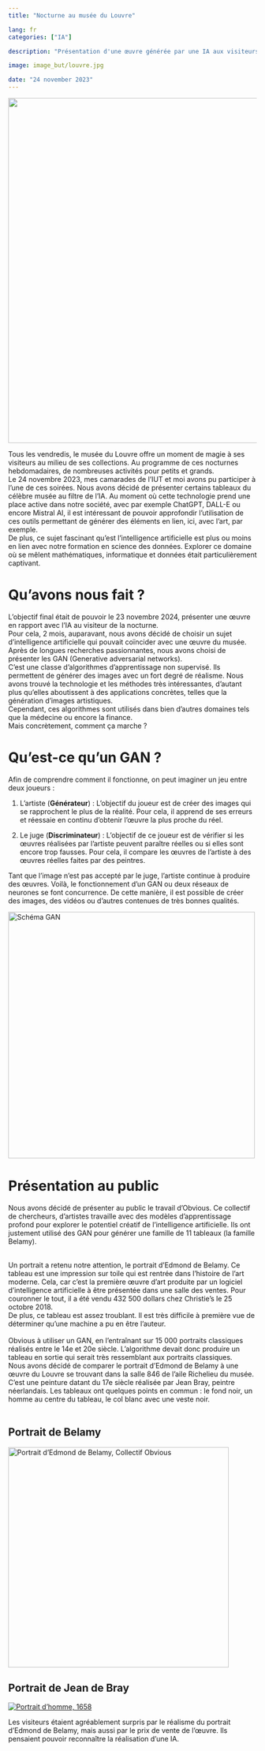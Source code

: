 ```yaml
---
title: "Nocturne au musée du Louvre"

lang: fr
categories: ["IA"]

description: "Présentation d'une œuvre générée par une IA aux visiteurs du Musée du Louvre."

image: image_but/louvre.jpg

date: "24 november 2023"
---
```


![](image_but/louvre.jpg){fig-align="center" width="700"}

Tous les vendredis, le musée du Louvre offre un moment de magie à ses visiteurs au milieu de ses collections. Au programme de ces nocturnes hebdomadaires, de nombreuses activités pour petits et grands.<br> Le 24 novembre 2023, mes camarades de l'IUT et moi avons pu participer à l’une de ces soirées. Nous avons décidé de présenter certains tableaux du célèbre musée au filtre de l'IA. Au moment où cette technologie prend une place active dans notre société, avec par exemple ChatGPT, DALL-E ou encore Mistral AI, il est intéressant de pouvoir approfondir l'utilisation de ces outils permettant de générer des éléments en lien, ici, avec l'art, par exemple.<br> De plus, ce sujet fascinant qu'est l'intelligence artificielle est plus ou moins en lien avec notre formation en science des données. Explorer ce domaine où se mêlent mathématiques, informatique et données était particulièrement captivant.

# Qu'avons nous fait ?

L'objectif final était de pouvoir le 23 novembre 2024, présenter une œuvre en rapport avec l'IA au visiteur de la nocturne.<br> Pour cela, 2 mois, auparavant, nous avons décidé de choisir un sujet d'intelligence artificielle qui pouvait coïncider avec une œuvre du musée.<br> Après de longues recherches passionnantes, nous avons choisi de présenter les GAN (Generative adversarial networks).<br> C'est une classe d'algorithmes d'apprentissage non supervisé. Ils permettent de générer des images avec un fort degré de réalisme. Nous avons trouvé la technologie et les méthodes très intéressantes, d'autant plus qu'elles aboutissent à des applications concrètes, telles que la génération d'images artistiques.<br> Cependant, ces algorithmes sont utilisés dans bien d'autres domaines tels que la médecine ou encore la finance.<br> Mais concrètement, comment ça marche ?

# Qu'est-ce qu'un GAN ?

Afin de comprendre comment il fonctionne, on peut imaginer un jeu entre deux joueurs :

1.  L'artiste (**Générateur**) : L'objectif du joueur est de créer des images qui se rapprochent le plus de la réalité. Pour cela, il apprend de ses erreurs et réessaie en continu d'obtenir l'œuvre la plus proche du réel.

2.  Le juge (**Discriminateur**) : L'objectif de ce joueur est de vérifier si les œuvres réalisées par l'artiste peuvent paraître réelles ou si elles sont encore trop fausses. Pour cela, il compare les œuvres de l'artiste à des œuvres réelles faites par des peintres.

Tant que l'image n'est pas accepté par le juge, l'artiste continue à produire des œuvres. Voilà, le fonctionnement d'un GAN ou deux réseaux de neurones se font concurrence. De cette manière, il est possible de créer des images, des vidéos ou d'autres contenues de très bonnes qualités.

[![Schéma GAN](https://c02.purpledshub.com/uploads/sites/41/2022/10/GANSpreview-tb-f1fb529.jpg?w=1880&webp=1){fig-align="center" width="500"}](https://www.sciencefocus.com/future-technology/how-do-machine-learning-gans-work)

# Présentation au public

Nous avons décidé de présenter au public le travail d'Obvious. Ce collectif de chercheurs, d'artistes travaille avec des modèles d'apprentissage profond pour explorer le potentiel créatif de l'intelligence artificielle. Ils ont justement utilisé des GAN pour générer une famille de 11 tableaux (la famille Belamy). <br><br>

Un portrait a retenu notre attention, le portrait d'Edmond de Belamy. Ce tableau est une impression sur toile qui est rentrée dans l'histoire de l'art moderne. Cela, car c'est la première œuvre d'art produite par un logiciel d'intelligence artificielle à être présentée dans une salle des ventes. Pour couronner le tout, il a été vendu 432 500 dollars chez Christie's le 25 octobre 2018. <br> De plus, ce tableau est assez troublant. Il est très difficile à première vue de déterminer qu'une machine a pu en être l'auteur. <br> <br> Obvious à utiliser un GAN, en l'entraînant sur 15 000 portraits classiques réalisés entre le 14e et 20e siècle. L'algorithme devait donc produire un tableau en sortie qui serait très ressemblant aux portraits classiques.<br> Nous avons décidé de comparer le portrait d'Edmond de Belamy à une œuvre du Louvre se trouvant dans la salle 846 de l'aile Richelieu du musée. C'est une peinture datant du 17e siècle réalisée par Jean Bray, peintre néerlandais. Les tableaux ont quelques points en commun : le fond noir, un homme au centre du tableau, le col blanc avec une veste noir.<br><br>

::: panel-tabset
## Portrait de Belamy

[![Portrait d'Edmond de Belamy, Collectif Obvious](image_but/belamy.png){fig-align="center" width="447"}](https://obvious-art.com/portfolio/edmond-de-belamy/)

## Portrait de Jean de Bray

[![Portrait d'homme, 1658](image_but/jean_bray.jpeg){fig-align="center"}](https://collections.louvre.fr/en/ark:/53355/cl010059124)
:::

Les visiteurs étaient agréablement surpris par le réalisme du portrait d’Edmond de Belamy, mais aussi par le prix de vente de l’œuvre. Ils pensaient pouvoir reconnaître la réalisation d’une IA.
